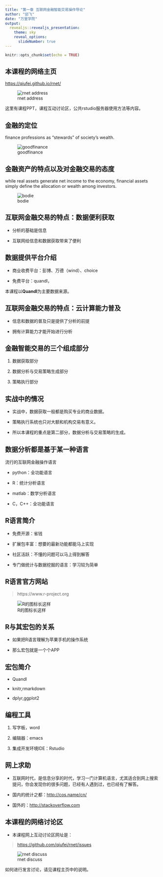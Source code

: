 ```yaml
---
title: "第一章 互联网金融智能交易操作导论"
author: "邱飞"
date: "万里学院"
output:
  revealjs::revealjs_presentation:
    theme: sky
    reveal_options:
      slideNumber: true
---
```


```r

knitr::opts_chunk$set(echo = TRUE)

```

## 本课程的网络主页  ##

 <https://qiufei.github.io/rnet/>

![rnet address](../pic/01-homepage.png)

这里有课程PPT，课程互动讨论区，公共rstudio服务器使用方法等内容。

## {data-background="01-occupy-ws.jpg"}


## 金融的定位 ##

finance professions as "stewards" of society's wealth.

![goodfinance](../pic/01-good-finance.png)



## 金融资产的特点以及对金融交易的态度 ##
while real assets generate net income to the economy, financial assets simply define the allocation or wealth among investors.

![bodie](../pic/01-bodie.jpg)

## 互联网金融交易的特点：数据便利获取 ##

* 分析的基础是信息

* 互联网给信息和数据获取带来了便利

## 数据提供平台介绍 ##

* 商业收费平台：彭博、万德（wind）、choice

* 免费平台：quandl，

本课程以**Quandl**为主要数据来源。

## 互联网金融交易的特点：云计算能力普及 ##

* 信息和数据的普及只是提供了分析的前提

* 拥有计算能力才能开始进行分析

## 金融智能交易的三个组成部分 ##

1. 数据获取部分

2. 数据分析与交易策略生成部分

3. 策略执行部分

## 实战中的情况 ##

* 实战中，数据获取一般都是购买专业的商业数据。

* 策略执行系统也只对大额和机构交易有意义。

* 所以本课程的重点是第二部分，数据分析与交易策略的生成。

## 数据分析都是基于某一种语言 ##

流行的互联网金融操作语言

* python：全功能语言

* R：统计分析语言

* matlab：数学分析语言

* C，C++：全功能语言


## R语言简介 ##

* 免费开源：省钱

* 扩展包丰富：想要的最新功能都能马上实现

* 社区活跃：不懂的问题可以马上得到解答

* 专门做统计与数据挖掘的语言：学习较为简单


## R语言官方网站 ##

> https://www.r-project.org

![R的图标长这样](../pic/01-rlogo.png)

## R与其宏包的关系 ## 

* 如果把R语言理解为苹果手机的操作系统

* 那么宏包就是一个个APP

## 宏包简介 ##

* Quandl

* knitr,rmarkdown

* dplyr,ggplot2

## 编程工具 ##

1. 写字板，word

2. 编辑器：emacs

3. 集成开发环境IDE：Rstudio

## 网上求助 ##

* 互联网时代，是信息分享的时代，学习一门计算机语言，尤其适合到网上搜索提问，你会发现你的很多问题，已经有人遇到过，也已经有了解答。

* 国内的统计之都：<http://cos.name/cn/>

* 国外的：<http://stackoverflow.com>




## 本课程的网络讨论区 ## 

* 本课程网上互动讨论区网址是：

>   <https://github.com/qiufei/rnet/issues>

![rnet discuss](../pic/01-rnet-discuss.png)

如何进行发言讨论，请见课程主页中的说明。

